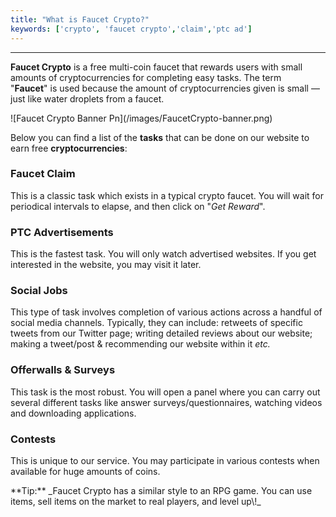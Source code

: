 ```yaml
---
title: "What is Faucet Crypto?"
keywords: ['crypto', 'faucet crypto','claim','ptc ad']
---
```

---

**Faucet Crypto** is a free multi-coin faucet that rewards users with small amounts of cryptocurrencies for completing easy tasks. The term "**Faucet**" is used because the amount of cryptocurrencies given is small — just like water droplets from a faucet.

<Frame>
  ![Faucet Crypto Banner Pn](/images/FaucetCrypto-banner.png)
</Frame>

Below you can find a list of the **tasks** that can be done on our website to earn free **cryptocurrencies**:

### **Faucet Claim**

This is a classic task which exists in a typical crypto faucet. You will wait for periodical intervals to elapse, and then click on "_Get Reward_".

### **PTC Advertisements**

This is the fastest task. You will only watch advertised websites. If you get interested in the website, you may visit it later.

### **Social Jobs**

This type of task involves completion of various actions across a handful of social media channels. Typically, they can include: retweets of specific tweets from our Twitter page; writing detailed reviews about our website; making a tweet/post & recommending our website within it _etc._

### **Offerwalls & Surveys**

This task is the most robust. You will open a panel where you can carry out several different tasks like answer surveys/questionnaires, watching videos and downloading applications. 

### **Contests**

This is unique to our service. You may participate in various contests when available for huge amounts of coins.

<Note>
  **Tip:** _Faucet Crypto has a similar style to an RPG game. You can use items, sell items on the market to real players, and level up\!_
</Note>